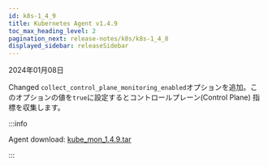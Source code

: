 ```yaml
---
id: k8s-1_4_9
title: Kubernetes Agent v1.4.9
toc_max_heading_level: 2
pagination_next: release-notes/k8s/k8s-1_4_8
displayed_sidebar: releaseSidebar
---
```


2024年01月08日

<Status>Changed</Status> <code>collect_control_plane_monitoring_enabled</code>オプションを追加。このオプションの値を<code>true</code>に設定するとコントロールプレーン(Control Plane) 指標を収集します。

:::info

Agent download: [kube_mon_1.4.9.tar](https://repo.whatap.io/docker/kube_mon_1.4.9.tar)

:::
